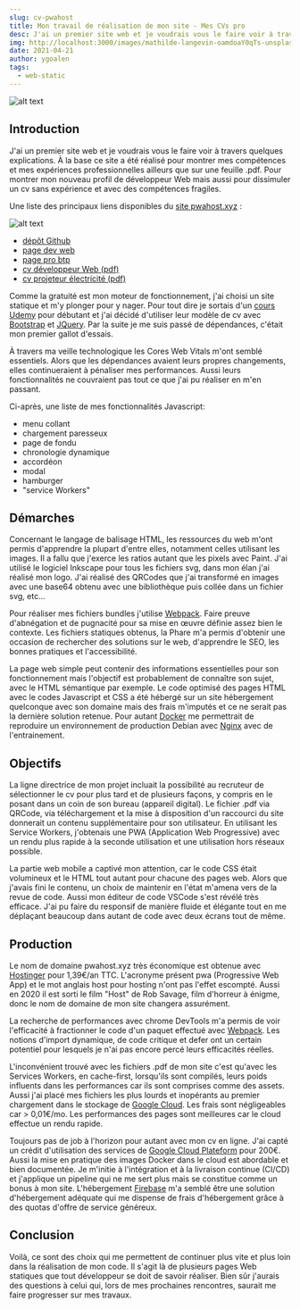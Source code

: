 ```yaml
--- 
slug: cv-pwahost 
title: Mon travail de réalisation de mon site - Mes CVs pro
desc: J'ai un premier site web et je voudrais vous le faire voir à travers quelques explications. À la base ce site a été réalisé pour montrer mes compétences et mes expériences professionnelles ailleurs que sur une feuille .pdf. Pour montrer mon nouveau profil de développeur Web mais aussi pour dissimuler un cv sans expérience et avec des compétences fragiles.
img: http://localhost:3000/images/mathilde-langevin-oamdoaY0qTs-unsplash_1200w900h.jpg
date: 2021-04-21 
author: ygoalen 
tags: 
  - web-static 
--- 
```


![alt text](http://localhost:3000/images/mathilde-langevin-oamdoaY0qTs-unsplash_1200w900h.jpg "Photo de présentation")

## Introduction

J'ai un premier site web et je voudrais vous le faire voir à travers quelques explications. À la base ce site a été réalisé pour montrer mes compétences et mes expériences professionnelles ailleurs que sur une feuille .pdf. Pour montrer mon nouveau profil de développeur Web mais aussi pour dissimuler un cv sans expérience et avec des compétences fragiles.

Une liste des principaux liens disponibles du [site pwahost.xyz](https://pwahost.xyz/ "Site web static cv-pwahost.xyz") :

![alt text](http://localhost:3000/images/cv-pwahost_1200w900h.jpg "Image de la page d'accueil du site")
  - [dépôt Github](https://github.com/Cursusdev?tab=repositories "Dépôt Github du site cv-pwahost.xyz")
  - [page dev web](https://pwahost.xyz/dev.html "Page web du développeur Web")
  - [page pro btp](https://pwahost.xyz/pro.html "Page web du projeteur électricité")
  - [cv développeur Web (pdf)](https://storage.googleapis.com/cv-pwahost/CV_DWWM_Y.Goalen.pdf "Cv développeur Web")
  - [cv projeteur électricité (pdf)](https://storage.googleapis.com/cv-pwahost/CV_ProjeteurElec_Y.Goalen.pdf "CV projeteur électricité")

Comme la gratuité est mon moteur de fonctionnement, j'ai choisi un site statique et m'y plonger pour y nager. Pour tout dire je sortais d'un [cours Udemy](https://www.udemy.com/course/formation-developpeur-web/ "Site de UDEMY cours de développeur web") pour débutant et j'ai décidé d'utiliser leur modèle de cv avec [Bootstrap](https://getbootstrap.com/ "Site de Bootstrap") et [JQuery](https://jquery.com/ "Site de JQuery"). Par la suite je me suis passé de dépendances, c'était mon premier gallot d'essais. 

À travers ma veille technologique les Cores Web Vitals m'ont semblé essentiels. Alors que les dépendances avaient leurs propres changements, elles continueraient à pénaliser mes performances. Aussi leurs fonctionnalités ne couvraient pas tout ce que j'ai pu réaliser en m'en passant.

Ci-après, une liste de mes fonctionnalités Javascript: 
  - menu collant 
  - chargement paresseux 
  - page de fondu 
  - chronologie dynamique 
  - accordéon 
  - modal 
  - hamburger 
  - "service Workers" 

## Démarches

Concernant le langage de balisage HTML, les ressources du web m'ont permis d'apprendre la plupart d'entre elles, notamment celles utilisant les images. Il a fallu que j'exerce les ratios autant que les pixels avec Paint. J'ai utilisé le logiciel Inkscape pour tous les fichiers svg, dans mon élan j'ai réalisé mon logo. J'ai réalisé des QRCodes que j'ai transformé en images avec une base64 obtenu avec une bibliothèque puis collée dans un fichier svg, etc...

Pour réaliser mes fichiers bundles j'utilise [Webpack](https://webpack.js.org/ "Site de Webpack"). Faire preuve d'abnégation et de pugnacité pour sa mise en œuvre définie assez bien le contexte. Les fichiers statiques obtenus, la Phare m'a permis d'obtenir une occasion de rechercher des solutions sur le web, d'apprendre le SEO, les bonnes pratiques et l'accessibilité.

La page web simple peut contenir des informations essentielles pour son fonctionnement mais l'objectif est probablement de connaître son sujet, avec le HTML sémantique par exemple. Le code optimisé des pages HTML avec le codes Javascript et CSS a été hébergé sur un site hébergement quelconque avec son domaine mais des frais m'imputés et ce ne serait pas la dernière solution retenue. Pour autant [Docker](https://www.docker.com/ "Site de Docker") me permettrait de reproduire un environnement de production Debian avec [Nginx](https://www.nginx.com/ "Site de Nginx") avec de l'entrainement.

## Objectifs

La ligne directrice de mon projet incluait la possibilité au recruteur de sélectionner le cv pour plus tard et de plusieurs façons, y compris en le posant dans un coin de son bureau (appareil digital). Le fichier .pdf via QRCode, via téléchargement et la mise à disposition d'un raccourci du site donnerait un contenu supplémentaire pour son utilisateur. En utilisant les Service Workers, j'obtenais une PWA (Application Web Progressive) avec un rendu plus rapide à la seconde utilisation et une utilisation hors réseaux possible.

La partie web mobile a captivé mon attention, car le code CSS était volumineux et le HTML tout autant pour chacune des pages web. Alors que j'avais fini le contenu, un choix de maintenir en l'état m'amena vers de la revue de code. Aussi mon éditeur de code VSCode s'est révélé très efficace. J'ai pu faire du responsif de manière fluide et élégante tout en me déplaçant beaucoup dans autant de code avec deux écrans tout de même.

## Production

Le nom de domaine pwahost.xyz très économique est obtenue avec [Hostinger](https://www.hostinger.fr/ "Site de Hostinger") pour 1,39€/an TTC. L'acronyme présent pwa (Progressive Web App) et le mot anglais host pour hosting n'ont pas l'effet escompté. Aussi en 2020 il est sorti le film "Host" de Rob Savage, film d'horreur à énigme, donc le nom de domaine de mon site changera assurément.

La recherche de performances avec chrome DevTools m'a permis de voir l'efficacité à fractionner le code d'un paquet effectué avec [Webpack](https://webpack.js.org/ "Site de Webpack"). Les notions d'import dynamique, de code critique et defer ont un certain potentiel pour lesquels je n'ai pas encore percé leurs efficacités réelles.

L'inconvénient trouvé avec les fichiers .pdf de mon site c'est qu'avec les Services Workers, en cache-first, lorsqu'ils sont compilés, leurs poids influents dans les performances car ils sont comprises comme des assets. Aussi j'ai placé mes fichiers les plus lourds et inopérants au premier chargement dans le stockage de [Google Cloud](https://cloud.google.com/?hl=fr "Site de Google Cloud Plateform"). Les frais sont négligeables car > 0,01€/mo. Les performances des pages sont meilleures car le cloud effectue un rendu rapide.

Toujours pas de job à l'horizon pour autant avec mon cv en ligne. J'ai capté un crédit d'utilisation des services de [Google Cloud Plateform](https://cloud.google.com/?hl=fr "Site de Google Cloud Plateform") pour 200€. Aussi la mise en pratique des images Docker dans le cloud est abordable et bien documentée. Je m'initie à l'intégration et à la livraison continue (CI/CD) et j'applique un pipeline qui ne me sert plus mais se constitue comme un bonus à mon site. L'hébergement [Firebase](https://firebase.google.com/?hl=fr "Site de Firebase") m'a semblé être une solution d'hébergement adéquate qui me dispense de frais d'hébergement grâce à des quotas d'offre de service généreux.

## Conclusion

Voilà, ce sont des choix qui me permettent de continuer plus vite et plus loin dans la réalisation de mon code. Il s'agit là de plusieurs pages Web statiques que tout développeur se doit de savoir réaliser. Bien sûr j'aurais des questions à celui qui, lors de mes prochaines rencontres, saurait me faire progresser sur mes travaux.

